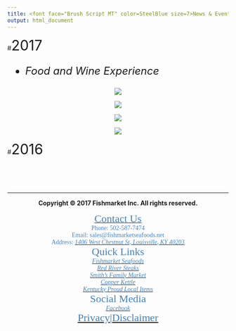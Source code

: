 ```yaml
---
title: <font face="Brush Script MT" color=SteelBlue size=7>News & Events</font>
output: html_document
---
```

#<font size=6>2017</font>
<font size=5>

- *Food and Wine Experience*

</font>

<center>
<div style="width:43%" class="box_event">
<a href="https://raw.githubusercontent.com/HarryLu95/Fishmarket-Website/master/About%20Us%20Photos/Food%20and%20Wine%20Experience%202017%20(1).JPG">![](https://raw.githubusercontent.com/HarryLu95/Fishmarket-Website/master/About%20Us%20Photos/Food%20and%20Wine%20Experience%202017%20(1).JPG)</a>
</div>

<div style="width:43%" class="box_event">
<a href="https://raw.githubusercontent.com/HarryLu95/Fishmarket-Website/master/About%20Us%20Photos/Food%20and%20Wine%20Experience%202017%20(2).JPG">![](https://raw.githubusercontent.com/HarryLu95/Fishmarket-Website/master/About%20Us%20Photos/Food%20and%20Wine%20Experience%202017%20(2).JPG)</a>
</div>

<div style="width:43%" class="box_event">
<a href="https://raw.githubusercontent.com/HarryLu95/Fishmarket-Website/master/About%20Us%20Photos/Food%20and%20Wine%20Experience%202017%20(3).JPG">![](https://raw.githubusercontent.com/HarryLu95/Fishmarket-Website/master/About%20Us%20Photos/Food%20and%20Wine%20Experience%202017%20(3).JPG)</a>
</div>

<div style="width:43%" class="box_event">
<a href="https://raw.githubusercontent.com/HarryLu95/Fishmarket-Website/master/About%20Us%20Photos/Food%20and%20Wine%20Experience%202017%20(4).JPG">![](https://raw.githubusercontent.com/HarryLu95/Fishmarket-Website/master/About%20Us%20Photos/Food%20and%20Wine%20Experience%202017%20(4).JPG)</a>
</div>
</center>

#<font size=6>2016</font>

<br>
<br>
<br>

---

<footer>

<center>**Copyright &copy; 2017 Fishmarket Inc. All rights reserved.**</center>

<font face="Calibri" color=SteelBlue>

<div class="footer_contact"><center>
[<font color=SteelBlue size=5>Contact Us</font>](Contact.html)  
Phone: 502-587-7474  
Email: sales@fishmarketseafoods.net  
Address: [<font color=SteelBlue>*1406 West Chestnut St, Louisville, KY 40203*</font>](https://www.google.com/maps/place/1406+W+Chestnut+St,+Louisville,+KY+40203)
</center></div>

<div class="footer_quicklink"><center>
<font color=SteelBlue size=5>Quick Links</font>  
[<font color=SteelBlue>*Fishmarket Seafoods*</font>](Brand_FishmarketSeafoods.html)  
[<font color=SteelBlue>*Red River Steaks*</font>](Brand_RedRiverSteaks.html)  
[<font color=SteelBlue>*Smith's Family Market*</font>](Brand_SmithFamilyMarket.html)  
[<font color=SteelBlue>*Copper Kettle*</font>](Brand_CopperKettle.html)  
[<font color=SteelBlue>*Kentucky Proud Local Items*</font>](Splty_KentuckyProud.html)
</center></div>

<div class="footer_social_privacy"><center>
<font color=SteelBlue size=5>Social Media</font>  
<i class="fa fa-facebook-official" aria-hidden="true"> [<font color=SteelBlue>Facebook</font>](https://www.facebook.com/FishmarketInc/)</i>  
<font color=SteelBlue size=5>[<font color=SteelBlue>Privacy</font>](Privacy.html)|[<font color=SteelBlue>Disclaimer</font>](Disclaimer.html)</font>
</center></div>

</font>

</footer>